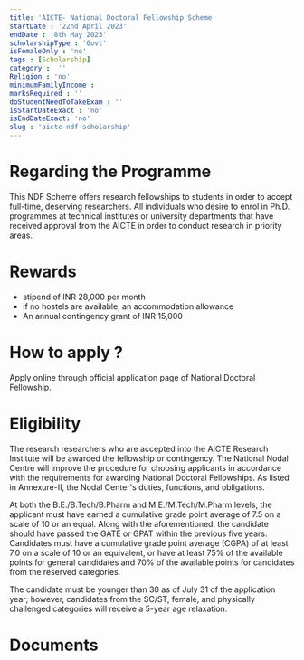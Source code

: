 ```yaml
---
title: 'AICTE- National Doctoral Fellowship Scheme'
startDate : '22nd April 2023'
endDate : '8th May 2023'
scholarshipType : 'Govt'
isFemaleOnly : 'no'
tags : [Scholarship]
category :  ''
Religion : 'no'
minimumFamilyIncome :
marksRequired : ''
doStudentNeedToTakeExam : ''
isStartDateExact : 'no'
isEndDateExact: 'no'
slug : 'aicte-ndf-scholarship'
---
```



# Regarding the Programme
This NDF Scheme offers research fellowships to students in order to accept full-time, deserving researchers. 
All individuals who desire to enrol in Ph.D. programmes at technical institutes or university departments that have received approval from the AICTE in order to conduct research in priority areas.


# Rewards
 - stipend of INR 28,000 per month
 - if no hostels are available, an accommodation allowance
 - An annual contingency grant of INR 15,000


# How to apply ?

Apply online through official application page of National Doctoral Fellowship.

# Eligibility

The research researchers who are accepted into the AICTE Research Institute will be awarded the fellowship or contingency.
The National Nodal Centre will improve the procedure for choosing applicants in accordance with the requirements for awarding National Doctoral Fellowships.
As listed in Annexure-II, the Nodal Center's duties, functions, and obligations.  

At both the B.E./B.Tech/B.Pharm and M.E./M.Tech/M.Pharm levels, the applicant must have earned a cumulative grade point average of 7.5 on a scale of 10 or an equal.
Along with the aforementioned, the candidate should have passed the GATE or GPAT within the previous five years. 
Candidates must have a cumulative grade point average (CGPA) of at least 7.0 on a scale of 10 or an equivalent,
or have at least 75% of the available points for general candidates and 70% of the available points for candidates from the reserved categories.  

The candidate must be younger than 30 as of July 31 of the application year; however, candidates from the SC/ST, female, and physically challenged categories will receive a 5-year age relaxation.


# Documents


